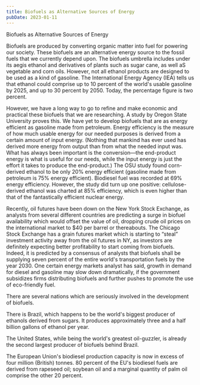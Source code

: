 ```yaml
---
title: Biofuels as Alternative Sources of Energy
pubDate: 2023-01-11
---
```


Biofuels as Alternative Sources of Energy

Biofuels are produced by converting organic matter into fuel for powering our society. These biofuels are an alternative energy source to the fossil fuels that we currently depend upon. The biofuels umbrella includes under its aegis ethanol and derivatives of plants such as sugar cane, as well aS vegetable and corn oils. However, not all ethanol products are designed to be used as a kind of gasoline. The International Energy Agency (IEA) tells us that ethanol could comprise up to 10 percent of the world's usable gasoline by 2025, and up to 30 percent by 2050. Today, the percentage figure is two percent.

However, we have a long way to go to refine and make economic and practical these biofuels that we are researching. A study by Oregon State University proves this. We have yet to develop biofuels that are as energy efficient as gasoline made from petroleum. Energy efficiency is the measure of how much usable energy for our needed purposes is derived from a certain amount of input energy. (Nothing that mankind has ever used has derived more energy from output than from what the needed input was. What has always been important is the conversion—the end-product energy is what is useful for our needs, while the input energy is just the effort it takes to produce the end-product.) The OSU study found corn-derived ethanol to be only 20% energy efficient (gasoline made from petroleum is 75% energy efficient). Biodiesel fuel was recorded at 69% energy efficiency. However, the study did turn up one positive: cellulose-derived ethanol was charted at 85% efficiency, which is even higher than that of the fantastically efficient nuclear energy.  

Recently, oil futures have been down on the New York Stock Exchange, as analysts from several different countries are predicting a surge in biofuel availability which would offset the value of oil, dropping crude oil prices on the international market to $40 per barrel or thereabouts.  The Chicago Stock Exchange has a grain futures market which is starting to “steal” investment activity away from the oil futures in NY, as investors are definitely expecting better profitability to start coming from biofuels. Indeed, it is predicted by a consensus of analysts that biofuels shall be supplying seven percent of the entire world's transportation fuels by the year 2030. One certain energy markets analyst has said, growth in demand for diesel and gasoline may slow down dramatically, if the government subsidizes firms distributing biofuels and further pushes to promote the use of eco-friendly fuel.

There are several nations which are seriously involved in the development of biofuels. 

There is Brazil, which happens to be the world's biggest producer of ethanols derived from sugars. It produces approximately three and a half billion gallons of ethanol per year. 

The United States, while being the world's greatest oil-guzzler, is already the second largest producer of biofuels behind Brazil. 

The European Union's biodiesel production capacity is now in excess of four million (British) tonnes. 80 percent of the EU's biodiesel fuels are derived from rapeseed oil; soybean oil and a marginal quantity of palm oil comprise the other 20 percent.